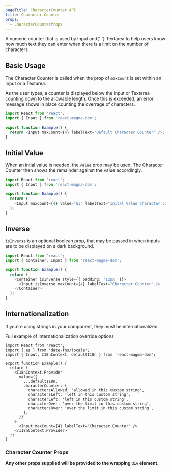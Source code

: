 ```yaml
---
pageTitle: CharacterCounter API
title: Character Counter
props:
  - CharacterCounterProps
---
```



<PageContent componentName="character_counter" type="api">

<LeadParagraph>
  A numeric counter that is used by <Link to="/api/input">Input</Link> and{' '}
  <Link to="/api/textarea">Textarea</Link> to help users know how much text they
  can enter when there is a limit on the number of characters.
</LeadParagraph>

## Basic Usage

The Character Counter is called when the prop of `maxCount` is set within an <Link to="/api/input">Input</Link> or a <Link to="/api/textarea">Textarea</Link>.

As the user types, a counter is displayed below the Input or Textarea counting down to the allowable length. Once this is exceeded, an error message shows in place counting the overrage of characters.

```typescript
import React from 'react';
import { Input } from 'react-magma-dom';

export function Example() {
  return <Input maxCount={4} labelText="Default Character Counter" />;
}
```

## Initial Value

When an intial value is needed, the `value` prop may be used. The Character Counter then shows the remainder against the value accordingly.

```typescript
import React from 'react';
import { Input } from 'react-magma-dom';

export function Example() {
  return (
    <Input maxCount={4} value="hi" labelText="Inital Value Character Counter" />
  );
}
```

## Inverse

`isInverse` is an optional boolean prop, that may be passed in when inputs are to be displayed on a dark background.

```typescript
import React from 'react';
import { Container, Input } from 'react-magma-dom';

export function Example() {
  return (
    <Container isInverse style={{ padding: '12px' }}>
      <Input isInverse maxCount={4} labelText="Character Counter" />
    </Container>
  );
}
```

## Internationalization

If you're using strings in your component, they must be internationalized.

Full example of <Link to="/api/internationalization">internationalization override options</Link>

```tsx
import React from 'react';
import { es } from 'date-fns/locale';
import { Input, I18nContext, defaultI18n } from 'react-magma-dom';

export function Example() {
  return (
    <I18nContext.Provider
      value={{
        ...defaultI18n,
        characterCounter: {
          charactersAllowed: 'allowed in this custom string',
          charactersLeft: 'left in this custom string',
          characterLeft: 'left in this custom string',
          characterOver: 'over the limit in this custom string',
          charactersOver: 'over the limit in this custom string',
        },
      }}
    >
      <Input maxCount={4} labelText="Character Counter" />
    </I18nContext.Provider>
  );
}
```

### Character Counter Props

**Any other props supplied will be provided to the wrapping `div` element.**

<CharacterCounterProps />

</PageContent>

